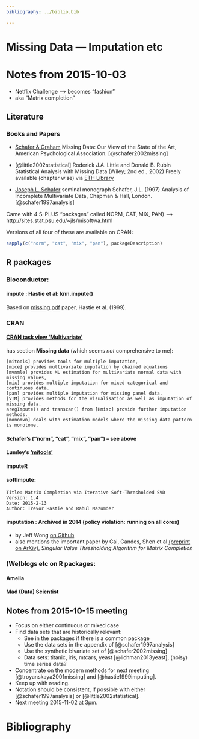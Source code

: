 ```yaml
---
bibliography: ../biblio.bib

---
```



# Missing Data --- Imputation etc

# Notes from 2015-10-03

- Netflix Challenge --> becomes "fashion"
- aka "Matrix completion"

## Literature

### Books and Papers

- [Schafer & Graham](http://www.nyu.edu/classes/shrout/G89-2247/Schafer&Graham2002.pdf)
  Missing Data: Our View of the State of the Art, American Psychological
  Association. [@schafer2002missing]

- [@little2002statistical] Roderick J.A. Little and Donald B. Rubin
  Statistical Analysis with Missing Data  (Wiley; 2nd ed., 2002)
  Freely available (chapter wise) via [ETH Library](http://www.library.ethz.ch/primo_library/libweb/action/search.do?cs=frb&ct=frb&frbg=123779766&fctN=facet_frbrgroupid&fctV=123779766&doc=ebi01_prod010259824&lastPag=&lastPagIndx=1&rfnGrp=frbr&frbrSrt=date&dscnt=0&vl%28611274651UI1%29=all_items&vl%28134576197UI0%29=any&frbg=&scp.scps=scope%3A%28ELENDING%29%2Cscope%3A%28%22ARCHIVDATENBANK%22%29%2Cscope%3A%28data_archive%29%2Cscope%3A%28ebi01_prod%29%2Cscope%3A%28EPICS%29%2Cscope%3A%28replay%29%2Cscope%3A%28retroseals%29%2Cscope%3A%28cmistar%29&tab=default_tab&dstmp=1442558558993&srt=rank&ct=search&mode=Basic&&dum=true&indx=1&tb=t&vl%281UIStartWith0%29=contains&vl%28freeText0%29=Little%20Rubin%20%22missing%20data%22&vid=DADS&fn=search)

- [Joseph L. Schafer](http://sites.stat.psu.edu/~jls/) seminal monograph
  Schafer, J.L. (1997) Analysis of Incomplete Multivariate Data, Chapman &
  Hall, London. [@schafer1997analysis]

  
 Came with 4 S-PLUS "packages" called  NORM, CAT, MIX, PAN}
 --> http://sites.stat.psu.edu/~jls/misoftwa.html

 Versions of all four of these are available on CRAN:
```r
sapply(c("norm", "cat", "mix", "pan"), packageDescription)
```

## R packages

### Bioconductor:
#### impute : Hastie et al:  knn.impute()
Based on [missing.pdf](file:///u/maechler/save/papers/Hastie-etc/imputing-missing_1999.pdf)
paper, Hastie et al. (1999).

### CRAN

#### [CRAN task view 'Multivariate'](https://cran.ch.r-project.org/web/views/Multivariate.html)
  has section __Missing data__  (which seems *not* comprehensive to me):

	[mitools] provides tools for multiple imputation,
	[mice] provides multivariate imputation by chained equations
	[mvnmle] provides ML estimation for multivariate normal data with missing values,
	[mix] provides multiple imputation for mixed categorical and continuous data.
	[pan] provides multiple imputation for missing panel data.
	[VIM] provides methods for the visualisation as well as imputation of missing data.
	aregImpute() and transcan() from [Hmisc] provide further imputation methods.
	[monomvn] deals with estimation models where the missing data pattern is monotone.

#### Schafer's  ("norm", "cat", "mix", "pan") -- see above

#### Lumley's ['mitools'](https://cran.ch.r-project.org/web/package=mitools)


#### imputeR

#### softImpute:
	Title: Matrix Completion via Iterative Soft-Thresholded SVD
	Version: 1.4
	Date: 2015-2-13
	Author: Trevor Hastie and Rahul Mazumder



#### imputation : Archived in 2014 (policy violation: running on all cores)
- by Jeff Wong  [on Github](https://github.com/jeffwong/imputation)
- also mentions the important paper by Cai, Candes, Shen et al
	 [(preprint on ArXiv)](http://arxiv.org/format/0810.3286v1),
	 _Singular Value Thresholding Algorithm for Matrix Completion_

### (We)blogs etc on R packages:

#### Amelia

#### Mad (Data) Scientist

## Notes from 2015-10-15 meeting

- Focus on either continuous or mixed case
- Find data sets that are historically relevant:
    * See in the packages if there is a common package
    * Use the data sets in the appendix of [@schafer1997analysis]
    * Use the synthetic bivariate set of [@schafer2002missing]
    * Data sets: titanic, iris, mtcars, yeast [@lichman2013yeast], (noisy) time
      series data?
- Concentrate on the modern methods for next meeting [@troyanskaya2001missing]
  and [@hastie1999imputing].
- Keep up with reading.
- Notation should be consistent, if possible with either [@schafer1997analysis]
  or [@little2002statistical].
- Next meeting 2015-11-02 at 3pm.


# Bibliography

[//]: Definitions of References --- all this is **not** visible on final doc!

[mitools]: https://cran.ch.r-project.org/package=mitools
[mice]: https://cran.ch.r-project.org/package=mice
[mvnlme]: https://cran.ch.r-project.org/package=mvnlme
[mix]: https://cran.ch.r-project.org/package=mix
[pan]: https://cran.ch.r-project.org/package=pan
[VIM]: https://cran.ch.r-project.org/package=VIM
[Hmisc]: https://cran.ch.r-project.org/package=Hmisc
[monomvn]: https://cran.ch.r-project.org/package=monomvn

